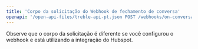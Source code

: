```yaml
---
title: 'Corpo da solicitação do Webhook de fechamento de conversa'
openapi: '/open-api-files/treble-api-pt.json POST /webhooks/on-conversation-closed'
---
```


<Warning>
Observe que o corpo da solicitação é diferente se você configurou o webhook e está utilizando a integração do Hubspot.
</Warning> 